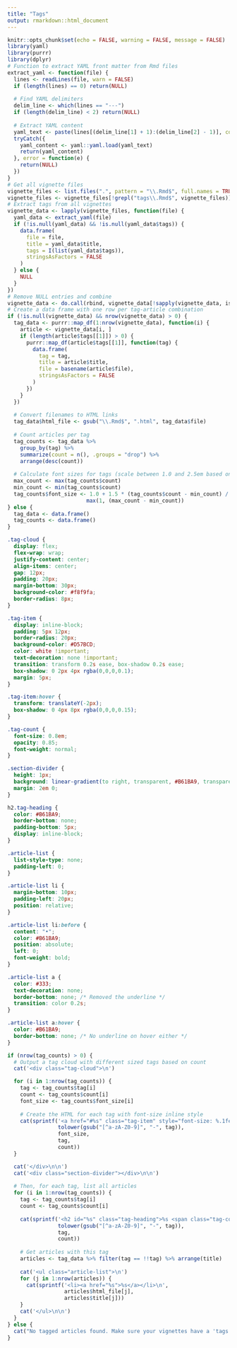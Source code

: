 ```yaml
---
title: "Tags"
output: rmarkdown::html_document
---
```


```r
knitr::opts_chunk$set(echo = FALSE, warning = FALSE, message = FALSE)
library(yaml)
library(purrr)
library(dplyr)
# Function to extract YAML front matter from Rmd files
extract_yaml <- function(file) {
  lines <- readLines(file, warn = FALSE)
  if (length(lines) == 0) return(NULL)
  
  # Find YAML delimiters
  delim_line <- which(lines == "---")
  if (length(delim_line) < 2) return(NULL)
  
  # Extract YAML content
  yaml_text <- paste(lines[(delim_line[1] + 1):(delim_line[2] - 1)], collapse = "\n")
  tryCatch({
    yaml_content <- yaml::yaml.load(yaml_text)
    return(yaml_content)
  }, error = function(e) {
    return(NULL)
  })
}
# Get all vignette files
vignette_files <- list.files(".", pattern = "\\.Rmd$", full.names = TRUE)
vignette_files <- vignette_files[!grepl("tags\\.Rmd$", vignette_files)]  # Exclude tags.Rmd itself
# Extract tags from all vignettes
vignette_data <- lapply(vignette_files, function(file) {
  yaml_data <- extract_yaml(file)
  if (!is.null(yaml_data) && !is.null(yaml_data$tags)) {
    data.frame(
      file = file,
      title = yaml_data$title,
      tags = I(list(yaml_data$tags)),
      stringsAsFactors = FALSE
    )
  } else {
    NULL
  }
})
# Remove NULL entries and combine
vignette_data <- do.call(rbind, vignette_data[!sapply(vignette_data, is.null)])
# Create a data frame with one row per tag-article combination
if (!is.null(vignette_data) && nrow(vignette_data) > 0) {
  tag_data <- purrr::map_df(1:nrow(vignette_data), function(i) {
    article <- vignette_data[i, ]
    if (length(article$tags[[1]]) > 0) {
      purrr::map_df(article$tags[[1]], function(tag) {
        data.frame(
          tag = tag,
          title = article$title,
          file = basename(article$file),
          stringsAsFactors = FALSE
        )
      })
    }
  })
  
  # Convert filenames to HTML links
  tag_data$html_file <- gsub("\\.Rmd$", ".html", tag_data$file)
  
  # Count articles per tag
  tag_counts <- tag_data %>%
    group_by(tag) %>%
    summarize(count = n(), .groups = "drop") %>%
    arrange(desc(count))
    
  # Calculate font sizes for tags (scale between 1.0 and 2.5em based on count)
  max_count <- max(tag_counts$count)
  min_count <- min(tag_counts$count)
  tag_counts$font_size <- 1.0 + 1.5 * (tag_counts$count - min_count) / 
                         max(1, (max_count - min_count))
} else {
  tag_data <- data.frame()
  tag_counts <- data.frame()
}
```

```css
.tag-cloud {
  display: flex;
  flex-wrap: wrap;
  justify-content: center;
  align-items: center;
  gap: 12px;
  padding: 20px;
  margin-bottom: 30px;
  background-color: #f8f9fa;
  border-radius: 8px;
}

.tag-item {
  display: inline-block;
  padding: 5px 12px;
  border-radius: 20px;
  background-color: #D57BCD;
  color: white !important;
  text-decoration: none !important;
  transition: transform 0.2s ease, box-shadow 0.2s ease;
  box-shadow: 0 2px 4px rgba(0,0,0,0.1);
  margin: 5px;
}

.tag-item:hover {
  transform: translateY(-2px);
  box-shadow: 0 4px 8px rgba(0,0,0,0.15);
}

.tag-count {
  font-size: 0.8em;
  opacity: 0.85;
  font-weight: normal;
}

.section-divider {
  height: 1px;
  background: linear-gradient(to right, transparent, #B61BA9, transparent);
  margin: 2em 0;
}

h2.tag-heading {
  color: #B61BA9;
  border-bottom: none;
  padding-bottom: 5px;
  display: inline-block;
}

.article-list {
  list-style-type: none;
  padding-left: 0;
}

.article-list li {
  margin-bottom: 10px;
  padding-left: 20px;
  position: relative;
}

.article-list li:before {
  content: "•";
  color: #B61BA9;
  position: absolute;
  left: 0;
  font-weight: bold;
}

.article-list a {
  color: #333;
  text-decoration: none;
  border-bottom: none; /* Removed the underline */
  transition: color 0.2s;
}

.article-list a:hover {
  color: #B61BA9;
  border-bottom: none; /* No underline on hover either */
}
```

```r
if (nrow(tag_counts) > 0) {
  # Output a tag cloud with different sized tags based on count
  cat('<div class="tag-cloud">\n')

  for (i in 1:nrow(tag_counts)) {
    tag <- tag_counts$tag[i]
    count <- tag_counts$count[i]
    font_size <- tag_counts$font_size[i]
    
    # Create the HTML for each tag with font-size inline style
    cat(sprintf('<a href="#%s" class="tag-item" style="font-size: %.1fem;">%s <span class="tag-count">(%d)</span></a>\n',
                tolower(gsub("[^a-zA-Z0-9]", "-", tag)),
                font_size,
                tag,
                count))
  }

  cat('</div>\n\n')
  cat('<div class="section-divider"></div>\n\n')
  
  # Then, for each tag, list all articles
  for (i in 1:nrow(tag_counts)) {
    tag <- tag_counts$tag[i]
    count <- tag_counts$count[i]
    
    cat(sprintf('<h2 id="%s" class="tag-heading">%s <span class="tag-count">(%d)</span></h2>\n', 
                tolower(gsub("[^a-zA-Z0-9]", "-", tag)),
                tag, 
                count))
    
    # Get articles with this tag
    articles <- tag_data %>% filter(tag == !!tag) %>% arrange(title)
    
    cat('<ul class="article-list">\n')
    for (j in 1:nrow(articles)) {
      cat(sprintf('<li><a href="%s">%s</a></li>\n', 
                  articles$html_file[j], 
                  articles$title[j]))
    }
    cat('</ul>\n\n')
  }
} else {
  cat("No tagged articles found. Make sure your vignettes have a 'tags' field in their YAML front matter.")
}
```